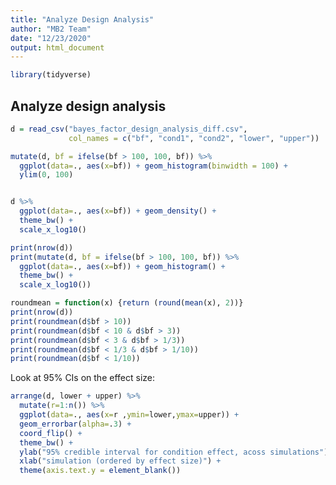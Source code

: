 ```yaml
---
title: "Analyze Design Analysis"
author: "MB2 Team"
date: "12/23/2020"
output: html_document
---
```


```r
library(tidyverse)
```

## Analyze design analysis


```r

d = read_csv("bayes_factor_design_analysis_diff.csv", 
             col_names = c("bf", "cond1", "cond2", "lower", "upper"))

mutate(d, bf = ifelse(bf > 100, 100, bf)) %>%
  ggplot(data=., aes(x=bf)) + geom_histogram(binwidth = 100) +
  ylim(0, 100)


d %>%
  ggplot(data=., aes(x=bf)) + geom_density() +
  theme_bw() +
  scale_x_log10()

print(nrow(d))
print(mutate(d, bf = ifelse(bf > 100, 100, bf)) %>%
  ggplot(data=., aes(x=bf)) + geom_histogram() +
  theme_bw() +
  scale_x_log10())

```
```r
roundmean = function(x) {return (round(mean(x), 2))}
print(nrow(d))
print(roundmean(d$bf > 10))
print(roundmean(d$bf < 10 & d$bf > 3))
print(roundmean(d$bf < 3 & d$bf > 1/3))
print(roundmean(d$bf < 1/3 & d$bf > 1/10))
print(roundmean(d$bf < 1/10))

```

Look at 95% CIs on the effect size:

```r
arrange(d, lower + upper) %>%
  mutate(r=1:n()) %>%
  ggplot(data=., aes(x=r ,ymin=lower,ymax=upper)) +
  geom_errorbar(alpha=.3) +
  coord_flip() + 
  theme_bw() +
  ylab("95% credible interval for condition effect, acoss simulations") +
  xlab("simulation (ordered by effect size)") +
  theme(axis.text.y = element_blank())
```
